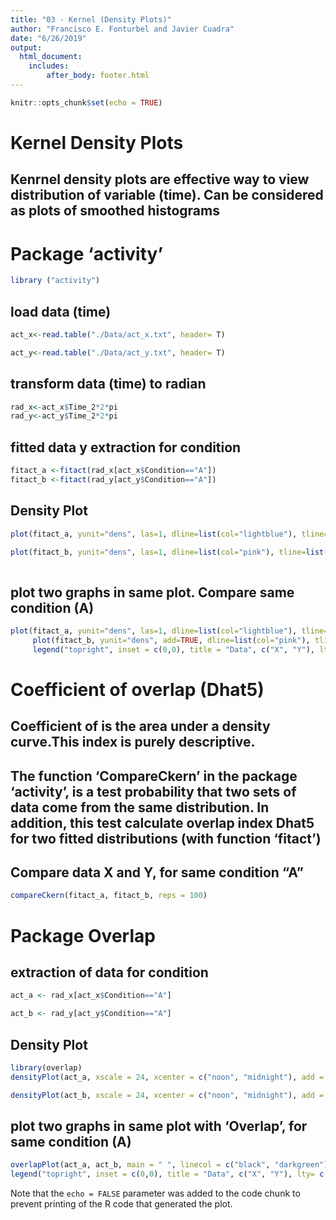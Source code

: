 ```yaml
---
title: "03 - Kernel (Density Plots)"
author: "Francisco E. Fonturbel and Javier Cuadra"
date: "6/26/2019"
output: 
  html_document:
    includes:
        after_body: footer.html
---
```


```r
knitr::opts_chunk$set(echo = TRUE)
```


# Kernel Density Plots


## Kenrnel density plots are effective way to view distribution of variable (time). Can be considered as plots of smoothed histograms

# Package 'activity'


```r

library ("activity")
```

## load data (time)

```r

act_x<-read.table("./Data/act_x.txt", header= T)

act_y<-read.table("./Data/act_y.txt", header= T)


```

## transform data (time) to radian

```r

rad_x<-act_x$Time_2*2*pi
rad_y<-act_y$Time_2*2*pi

```

## fitted data y extraction for condition 



```r
fitact_a <-fitact(rad_x[act_x$Condition=="A"])
fitact_b <-fitact(rad_y[act_y$Condition=="A"])
```

## Density Plot


```r
plot(fitact_a, yunit="dens", las=1, dline=list(col="lightblue"), tline=list(col="blue"), main="Data X", ylim=c(0,0.17))

```

```r
plot(fitact_b, yunit="dens", las=1, dline=list(col="pink"), tline=list(col="red"), main = "Data Y")
     
```


## plot two graphs in same plot. Compare same condition (A)

```r
plot(fitact_a, yunit="dens", las=1, dline=list(col="lightblue"), tline=list(col="blue"), ylim=c(0,0.17))
     plot(fitact_b, yunit="dens", add=TRUE, dline=list(col="pink"), tline=list(col="red"))
     legend("topright", inset = c(0,0), title = "Data", c("X", "Y"), lty= c(1,1), col = c("lightblue", "pink"), bty = "n")

```


# Coefficient of overlap (Dhat5)

## Coefficient of is the area under a density curve.This index is purely descriptive.

## The function 'CompareCkern' in the package 'activity', is a test probability that two sets of data come from the same distribution. In addition, this test calculate overlap index Dhat5 for two fitted distributions (with function 'fitact')

## Compare data X and Y, for same condition  "A"
```r
compareCkern(fitact_a, fitact_b, reps = 100)
```






# Package Overlap

## extraction of data for condition 

```r

act_a <- rad_x[act_x$Condition=="A"]

act_b <- rad_y[act_y$Condition=="A"]

```

## Density Plot

```r
library(overlap)
densityPlot(act_a, xscale = 24, xcenter = c("noon", "midnight"), add = F, rug = T, extend = "lightgray", main = "Data X", xlab = "Time", ylab = "Density", bty = "L")


```

```r
densityPlot(act_b, xscale = 24, xcenter = c("noon", "midnight"), add = F, rug = T, extend = "lightgray", main = "Data Y", xlab = "Time", ylab = "Density", bty = "L")
```

## plot two graphs in same plot with 'Overlap', for same condition (A)

```r
overlapPlot(act_a, act_b, main = " ", linecol = c("black", "darkgreen"), lty = c(1,3), bty = "L", xlab = "Time", ylab = "Density")
legend("topright", inset = c(0,0), title = "Data", c("X", "Y"), lty= c(1,3), col = c("gray25", "seagreen"), bty = "n")

```




Note that the `echo = FALSE` parameter was added to the code chunk to prevent printing of the R code that generated the plot.
